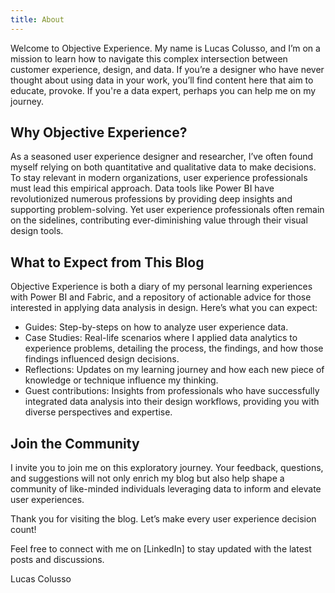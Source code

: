 ```yaml
---
title: About
---
```


Welcome to Objective Experience.
My name is Lucas Colusso, and I’m on a mission to learn how to navigate this complex intersection between customer experience, design, and data.
If you’re a designer who have never thought about using data in your work, you’ll find content here that aim to educate, provoke.
If you're a data expert, perhaps you can help me on my journey.

## Why Objective Experience?
As a seasoned user experience designer and researcher, I’ve often found myself relying on both quantitative and qualitative data to make decisions.
To stay relevant in modern organizations, user experience professionals must lead this empirical approach.
Data tools like Power BI have revolutionized numerous professions by providing deep insights and supporting problem-solving.
Yet user experience professionals often remain on the sidelines, contributing ever-diminishing value through their visual design tools.

## What to Expect from This Blog
Objective Experience is both a diary of my personal learning experiences with Power BI and Fabric,
and a repository of actionable advice for those interested in applying data analysis in design. Here’s what you can expect:

- Guides: Step-by-steps on how to analyze user experience data.
- Case Studies: Real-life scenarios where I applied data analytics to experience problems, detailing the process, the findings, and how those findings influenced design decisions.
- Reflections: Updates on my learning journey and how each new piece of knowledge or technique influence my thinking.
- Guest contributions: Insights from professionals who have successfully integrated data analysis into their design workflows, providing you with diverse perspectives and expertise.

## Join the Community
I invite you to join me on this exploratory journey.
Your feedback, questions, and suggestions will not only enrich my blog
but also help shape a community of like-minded individuals leveraging data to inform and elevate user experiences.

Thank you for visiting the blog.
Let’s make every user experience decision count!

Feel free to connect with me on [LinkedIn] to stay updated with the latest posts and discussions.

Lucas Colusso